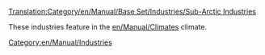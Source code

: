 [[Translation:Category/en/Manual/Base Set/Industries/Sub-Arctic Industries]]

These industries feature in the [[en/Manual/Climates]] climate.

[[Category:en/Manual/Industries]]
